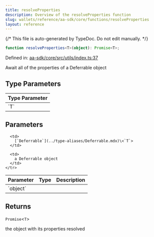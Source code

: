 ```yaml
---
title: resolveProperties
description: Overview of the resolveProperties function
slug: wallets/reference/aa-sdk/core/functions/resolveProperties
layout: reference
---
```


{/* This file is auto-generated by TypeDoc. Do not edit manually. */}

```ts
function resolveProperties<T>(object): Promise<T>;
```

Defined in: [aa-sdk/core/src/utils/index.ts:37](https://github.com/alchemyplatform/aa-sdk/blob/0cc60e9f694c242d91befdaa2f26cdec3ee389c5/aa-sdk/core/src/utils/index.ts#L37)

Await all of the properties of a Deferrable object

## Type Parameters

<table>
  <thead>
    <tr>
      <th align="left">Type Parameter</th>
    </tr>
  </thead>

  <tbody>
    <tr>
      <td>
        `T`
      </td>
    </tr>
  </tbody>
</table>

## Parameters

<table>
  <thead>
    <tr>
      <th align="left">Parameter</th>
      <th align="left">Type</th>
      <th align="left">Description</th>
    </tr>
  </thead>

  <tbody>
    <tr>
      <td>
        `object`
      </td>

      <td>
        [`Deferrable`](../type-aliases/Deferrable.mdx)\<`T`>
      </td>

      <td>
        a Deferrable object
      </td>
    </tr>

  </tbody>
</table>

## Returns

`Promise`\<`T`>

the object with its properties resolved
